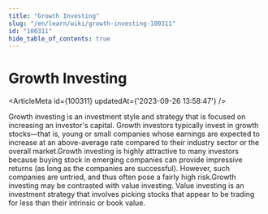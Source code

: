 ```yaml
---
title: "Growth Investing"
slug: "/en/learn/wiki/growth-investing-100311"
id: "100311"
hide_table_of_contents: true
---
```



# Growth Investing

<ArticleMeta id={100311} updatedAt={'2023-09-26 13:58:47'} />
<div className='border-solid border-b border-t-0 my-4 border-[var(--ifm-color-gray-300)]' />

Growth investing is an investment style and strategy that is focused on increasing an investor's capital. Growth investors typically invest in growth stocks—that is, young or small companies whose earnings are expected to increase at an above-average rate compared to their industry sector or the overall market.Growth investing is highly attractive to many investors because buying stock in emerging companies can provide impressive returns (as long as the companies are successful). However, such companies are untried, and thus often pose a fairly high risk.Growth investing may be contrasted with value investing. Value investing is an investment strategy that involves picking stocks that appear to be trading for less than their intrinsic or book value.
